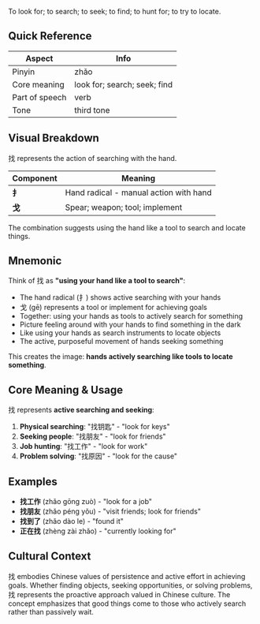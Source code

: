To look for; to search; to seek; to find; to hunt for; to try to locate.

## Quick Reference

| Aspect         | Info                         |
| -------------- | ---------------------------- |
| Pinyin         | zhǎo                         |
| Core meaning   | look for; search; seek; find |
| Part of speech | verb                         |
| Tone           | third tone                   |

## Visual Breakdown

找 represents the action of searching with the hand.

| Component | Meaning                                |
| --------- | -------------------------------------- |
| **扌**    | Hand radical - manual action with hand |
| **戈**    | Spear; weapon; tool; implement         |

The combination suggests using the hand like a tool to search and locate things.

## Mnemonic

Think of 找 as **"using your hand like a tool to search"**:

- The hand radical (扌) shows active searching with your hands
- 戈 (gē) represents a tool or implement for achieving goals
- Together: using your hands as tools to actively search for something
- Picture feeling around with your hands to find something in the dark
- Like using your hands as search instruments to locate objects
- The active, purposeful movement of hands seeking something

This creates the image: **hands actively searching like tools to locate something**.

## Core Meaning & Usage

找 represents **active searching and seeking**:

1. **Physical searching**: "找钥匙" - "look for keys"
2. **Seeking people**: "找朋友" - "look for friends"
3. **Job hunting**: "找工作" - "look for work"
4. **Problem solving**: "找原因" - "look for the cause"

## Examples

- **找工作** (zhǎo gōng zuò) - "look for a job"
- **找朋友** (zhǎo péng yǒu) - "visit friends; look for friends"
- **找到了** (zhǎo dào le) - "found it"
- **正在找** (zhèng zài zhǎo) - "currently looking for"

## Cultural Context

找 embodies Chinese values of persistence and active effort in achieving goals. Whether finding
objects, seeking opportunities, or solving problems, 找 represents the proactive approach valued in
Chinese culture. The concept emphasizes that good things come to those who actively search rather
than passively wait.

